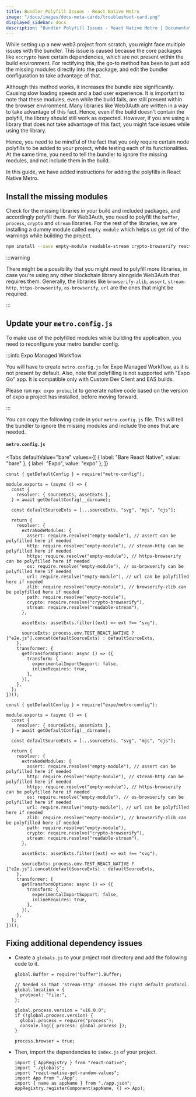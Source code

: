 ```yaml
---
title: Bundler Polyfill Issues - React Native Metro
image: "/docs/images/docs-meta-cards/troubleshoot-card.png"
displayed_sidebar: docs
description: "Bundler Polyfill Issues - React Native Metro | Documentation - Web3Auth"
---
```



While setting up a new web3 project from scratch, you might face multiple issues with the bundler. This issue is caused because the core packages like
`eccrypto` have certain dependencies, which are not present within the build environment. For rectifying this, the go-to method has been to just add
the missing modules directly into the package, and edit the bundler configuration to take advantage of that.

Although this method works, it increases the bundle size significantly. Causing slow loading speeds and a bad user experience. It is important to note
that these modules, even while the build fails, are still present within the browser environment. Many libraries like Web3Auth are written in a way to
take advantage of this fact. Hence, even if the build doesn't contain the polyfill, the library should still work as expected. However, if you are
using a library that does not take advantage of this fact, you might face issues while using the library.

Hence, you need to be mindful of the fact that you only require certain node polyfills to be added to your project, while testing each of its
functionalities. At the same time, you need to tell the bundler to ignore the missing modules, and not include them in the build.

In this guide, we have added instructions for adding the polyfills in React Native Metro.

## Install the missing modules

Check for the missing libraries in your build and included packages, and accordingly polyfill them. For Web3Auth, you need to polyfill the `buffer`,
`process`, `crypto` and `stream` libraries. For the rest of the libraries, we are installing a dummy module called `empty-module` which helps us get
rid of the warnings while building the project.

```bash npm2yarn
npm install --save empty-module readable-stream crypto-browserify react-native-get-random-values buffer process
```

:::warning

There might be a possibility that you might need to polyfill more libraries, in case you're using any other blockchain library alongside Web3Auth that
requires them. Generally, the libraries like `browserify-zlib`, `assert`, `stream-http`, `https-browserify`, `os-browserify`, `url` are the ones that
might be required.

:::

## Update your `metro.config.js`

To make use of the polyfilled modules while building the application, you need to reconfigure your metro bundler config.

:::info Expo Managed Workflow

You will have to create `metro.config.js` for Expo Managed Workflow, as it is not present by default. Also, note that polyfilling is not supported
with "Expo Go" app. It is compatible only with Custom Dev Client and EAS builds.

Please run `npx expo prebuild` to generate native code based on the version of expo a project has installed, before moving forward.

:::

You can copy the following code in your `metro.config.js` file. This will tell the bundler to ignore the missing modules and include the ones that are
needed.

#### `metro.config.js`

<Tabs
  defaultValue="bare"
  values={[
    { label: "Bare React Native", value: "bare" },
    { label: "Expo", value: "expo" },
  ]}
>
<TabItem value="bare">

```tsx title="metro.config.js"
const { getDefaultConfig } = require("metro-config");

module.exports = (async () => {
  const {
    resolver: { sourceExts, assetExts },
  } = await getDefaultConfig(__dirname);

  const defaultSourceExts = [...sourceExts, "svg", "mjs", "cjs"];

  return {
    resolver: {
      extraNodeModules: {
        assert: require.resolve("empty-module"), // assert can be polyfilled here if needed
        http: require.resolve("empty-module"), // stream-http can be polyfilled here if needed
        https: require.resolve("empty-module"), // https-browserify can be polyfilled here if needed
        os: require.resolve("empty-module"), // os-browserify can be polyfilled here if needed
        url: require.resolve("empty-module"), // url can be polyfilled here if needed
        zlib: require.resolve("empty-module"), // browserify-zlib can be polyfilled here if needed
        path: require.resolve("empty-module"),
        crypto: require.resolve("crypto-browserify"),
        stream: require.resolve("readable-stream"),
      },

      assetExts: assetExts.filter((ext) => ext !== "svg"),

      sourceExts: process.env.TEST_REACT_NATIVE ? ["e2e.js"].concat(defaultSourceExts) : defaultSourceExts,
    },
    transformer: {
      getTransformOptions: async () => ({
        transform: {
          experimentalImportSupport: false,
          inlineRequires: true,
        },
      }),
    },
  };
})();
```

</TabItem>

<TabItem value="expo">

```tsx title="metro.config.js"
const { getDefaultConfig } = require("expo/metro-config");

module.exports = (async () => {
  const {
    resolver: { sourceExts, assetExts },
  } = await getDefaultConfig(__dirname);

  const defaultSourceExts = [...sourceExts, "svg", "mjs", "cjs"];

  return {
    resolver: {
      extraNodeModules: {
        assert: require.resolve("empty-module"), // assert can be polyfilled here if needed
        http: require.resolve("empty-module"), // stream-http can be polyfilled here if needed
        https: require.resolve("empty-module"), // https-browserify can be polyfilled here if needed
        os: require.resolve("empty-module"), // os-browserify can be polyfilled here if needed
        url: require.resolve("empty-module"), // url can be polyfilled here if needed
        zlib: require.resolve("empty-module"), // browserify-zlib can be polyfilled here if needed
        path: require.resolve("empty-module"),
        crypto: require.resolve("crypto-browserify"),
        stream: require.resolve("readable-stream"),
      },

      assetExts: assetExts.filter((ext) => ext !== "svg"),

      sourceExts: process.env.TEST_REACT_NATIVE ? ["e2e.js"].concat(defaultSourceExts) : defaultSourceExts,
    },
    transformer: {
      getTransformOptions: async () => ({
        transform: {
          experimentalImportSupport: false,
          inlineRequires: true,
        },
      }),
    },
  };
})();
```

</TabItem>

</Tabs>

## Fixing additional dependency issues

- Create a `globals.js` to your project root directory and add the following code to it.

  ```tsx title="globals.js"
  global.Buffer = require("buffer").Buffer;

  // Needed so that 'stream-http' chooses the right default protocol.
  global.location = {
    protocol: "file:",
  };

  global.process.version = "v16.0.0";
  if (!global.process.version) {
    global.process = require("process");
    console.log({ process: global.process });
  }

  process.browser = true;
  ```

- Then, import the dependencies to `index.js` of your project.

  ```tsx title="index.js"
  import { AppRegistry } from "react-native";
  import "./globals";
  import "react-native-get-random-values";
  import App from "./App";
  import { name as appName } from "./app.json";
  AppRegistry.registerComponent(appName, () => App);
  ```
